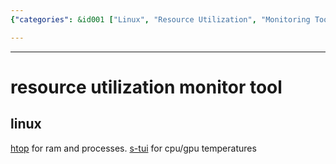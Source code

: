```yaml
---
{"categories": &id001 ["Linux", "Resource Utilization", "Monitoring Tools", "htop", "s-tui", "RAM", "CPU/GPU Temperatures"], "category": "System Monitoring", "date": "2023-08-13 07:14:25", "description": "This resource utilization monitor tool is specifically designed for Linux systems, providing features such as htop to track RAM usage and processes, along with s-tui for monitoring CPU/GPU temperatures. It is a helpful tool for keeping an eye on system resources in real-time.", "tags": *id001, "title": "resource utilization monitor tool"}

---
```


------

# resource utilization monitor tool

## linux

[htop](https://htop.dev/) for ram and processes. [s-tui](https://github.com/amanusk/s-tui) for cpu/gpu temperatures

